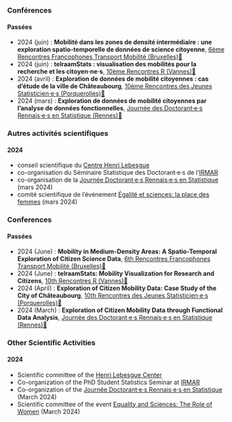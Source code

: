 ::: {.content-visible when-profile="french"}
### Conférences

#### Passées

-   2024 (juin) : **Mobilité dans les zones de densité intermédiaire : une exploration spatio-temporelle de données de science citoyenne**, [6ème Rencontres Francophones Transport Mobilité (Bruxelles)](https://rftm2024.sciencesconf.org/)[🔗](https://hal.science/hal-04854156)
-   2024 (juin) : **telraamStats : visualisation des mobilités pour la recherche et les citoyen·ne·s**, [10ème Rencontres R (Vannes)](https://rr2024.sciencesconf.org/)[🔗](https://hal.science/hal-04854168)
-   2024 (avril) : **Exploration de données de mobilité citoyennes : cas d'étude de la ville de Châteaubourg**, [10ème Rencontres des Jeunes Statisticien·e·s (Porquerolles)](https://rjs2024.sciencesconf.org)[🔗](https://hal.science/hal-04854133)
-   2024 (mars) : **Exploration de données de mobilité citoyennes par l'analyse de données fonctionnelles**, [Journée des Doctorant·e·s Rennais·e·s en Statistique (Rennes)](https://indico.math.cnrs.fr/e/jdrs2024)[🔗](https://hal.science/hal-04845540)

### Autres activités scientifiques

#### 2024

-   conseil scientifique du [Centre Henri Lebesgue](https://www.lebesgue.fr/fr/content/gouvernance)
-   co-organisation du Séminaire Statistique des Doctorant·e·s de l'[IRMAR](https://irmar.univ-rennes.fr/)
-   co-organisation de la [Journée Doctorant·e·s Rennais·e·s en Statistique](https://indico.math.cnrs.fr/e/jdrs2024) (mars 2024)
-   comité scientifique de l'événement [Égalité et sciences: la place des femmes](https://agenda.univ-rennes.fr/events/egalite-et-sciences-la-place-des-femmes-edition-2024?nc=eyJpbmRleCI6NDcsInRvdGFsIjoyMTY0fQ%3D%3D) (mars 2024)
:::

::: {.content-visible when-profile="english"}
### Conferences

#### Passées

-   2024 (June) : **Mobility in Medium-Density Areas: A Spatio-Temporal Exploration of Citizen Science Data**, [6th Rencontres Francophones Transport Mobilité (Bruxelles)](https://rftm2024.sciencesconf.org/)[🔗](https://hal.science/hal-04854156)
-   2024 (June) : **telraamStats: Mobility Visualization for Research and Citizens**, [10th Rencontres R (Vannes)](https://rr2024.sciencesconf.org/)[🔗](https://hal.science/hal-04854168)
-   2024 (April) : **Exploration of Citizen Mobility Data: Case Study of the City of Châteaubourg**, [10th Rencontres des Jeunes Statisticien·e·s (Porquerolles)](https://rjs2024.sciencesconf.org)[🔗](https://hal.science/hal-04854133)
-   2024 (March) : **Exploration of Citizen Mobility Data through Functional Data Analysis**, [Journée des Doctorant·e·s Rennais·e·s en Statistique (Rennes)](https://indico.math.cnrs.fr/e/jdrs2024)[🔗](https://hal.science/hal-04845540)

### Other Scientific Activities

#### 2024

-   Scientific committee of the [Henri Lebesgue Center](https://www.lebesgue.fr/en/content/gouvernance)
-   Co-organization of the PhD Student Statistics Seminar at [IRMAR](https://irmar.univ-rennes.fr/en)
-   Co-organization of the [Journée Doctorant·e·s Rennais·e·s en Statistique](https://indico.math.cnrs.fr/e/jdrs2024) (March 2024)
-   Scientific committee of the event [Equality and Sciences: The Role of Women](https://agenda.univ-rennes.fr/events/egalite-et-sciences-la-place-des-femmes-edition-2024?nc=eyJpbmRleCI6NDcsInRvdGFsIjoyMTY0fQ%3D%3D) (March 2024)
:::